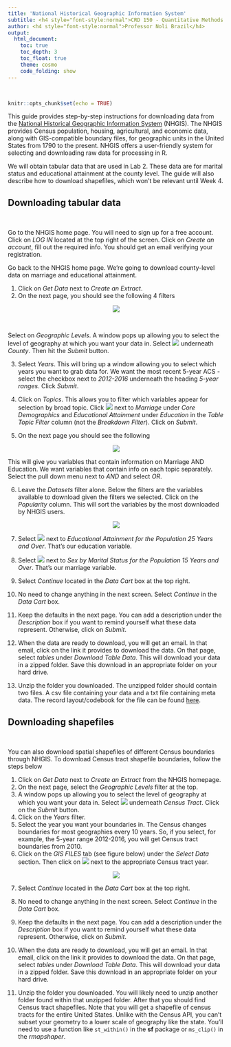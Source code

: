 ```yaml
---
title: 'National Historical Geographic Information System'
subtitle: <h4 style="font-style:normal">CRD 150 - Quantitative Methods in Community Research</h4>
author: <h4 style="font-style:normal">Professor Noli Brazil</h4>
output: 
  html_document:
    toc: true
    toc_depth: 3
    toc_float: true
    theme: cosmo
    code_folding: show
---
```



<style>
p.comment {
background-color: #DBDBDB;
padding: 10px;
border: 1px solid black;
margin-left: 25px;
border-radius: 5px;
font-style: italic;
}

.figure {
   margin-top: 20px;
   margin-bottom: 20px;
}

h1.title {
  font-weight: bold;
}

</style>
\

```r
knitr::opts_chunk$set(echo = TRUE)
```

This guide provides step-by-step instructions for downloading data from the [National Historical Geographic Information System](https://www.nhgis.org/) (NHGIS). The NHGIS provides Census population, housing, agricultural, and economic data, along with GIS-compatible boundary files, for geographic units in the United States from 1790 to the present.  NHGIS offers a user-friendly system for selecting and downloading raw data for processing in R.

We will obtain tabular data that are used in Lab 2. These data are for marital status and educational attainment at the county level.  The guide will also describe how to download shapefiles, which won't be relevant until Week 4.

<div style="margin-bottom:25px;">
</div>
##  **Downloading tabular data**
\

Go to the NHGIS home page.  You will need to sign up for a free account.  Click on *LOG IN*  located at the top right of the screen.  Click on *Create an account*, fill out the required info.  You should get an email verifying your registration.

Go back to the NHGIS home page.  We're going to download county-level data on marriage and educational attainment.  

1. Click on *Get Data* next to *Create an Extract*.
2. On the next page, you should see the following 4 filters

<center>
![](/Users/noli/Documents/UCD/teaching/CRD150/Lab/crd150.github.io/nhgis1.png)


</center>
\

Select on *Geographic Levels*.  A window pops up allowing you to select the level of geography at which you want your data in.  Select ![](/Users/noli/Documents/UCD/teaching/CRD150/Lab/crd150.github.io/nhgis2.png) underneath *County*.  Then hit the *Submit* button.

3. Select *Years*.  This will bring up a window allowing you to select which years you want to grab data for.  We want the most recent 5-year ACS - select the checkbox next to *2012-2016* underneath the heading *5-year ranges*. Click *Submit*.

4. Click on *Topics*. This allows you to filter which variables appear for selection by broad topic.  Click ![](/Users/noli/Documents/UCD/teaching/CRD150/Lab/crd150.github.io/nhgis2.png) next to *Marriage* under *Core Demographics* and *Educational Attainment* under *Education* in the *Table Topic Filter* column (not the *Breakdown Filter*). Click on *Submit*.

5. On the next page you should see the following

<center>
![](/Users/noli/Documents/UCD/teaching/CRD150/Lab/crd150.github.io/nhgis3.png)

</center>


This will give you variables that contain information on Marriage AND Education.  We want variables that contain info on each topic separately.  Select the pull down menu next to *AND* and select *OR*.

6. Leave the *Datasets* filter alone.  Below the filters are the variables available to download given the filters we selected.  Click on the *Popularity* column. This will sort the variables by the most downloaded by NHGIS users. 

<center>
![](/Users/noli/Documents/UCD/teaching/CRD150/Lab/crd150.github.io/popularity.png)

</center>


7. Select ![](/Users/noli/Documents/UCD/teaching/CRD150/Lab/crd150.github.io/nhgis2.png) next to *Educational Attainment for the Population 25 Years and Over*.  That's our education variable.

8. Select ![](/Users/noli/Documents/UCD/teaching/CRD150/Lab/crd150.github.io/nhgis2.png) next to *Sex by Marital Status for the Population 15 Years and Over*.  That's our marriage variable.

9. Select *Continue* located in the *Data Cart* box at the top right.

10. No need to change anything in the next screen. Select *Continue* in the *Data Cart* box.

11. Keep the defaults in the next page. You can add a description under the *Description* box if you want to remind yourself what these data represent. Otherwise, click on *Submit*.

12. When the data are ready to download, you will get an email.  In that email, click on the link it provides to download the data.  On that page, select *tables* under *Download Table Data*. This will download your data in a zipped folder. Save this download in an appropriate folder on your hard drive.

13. Unzip the folder you downloaded. The unzipped folder should contain two files. A csv file containing your data and a txt file containing meta data.  The record layout/codebook for the file can be found [here](https://raw.githubusercontent.com/crd150/data/master/nhgis0086_ds225_20165_2016_county_codebook.txt).  

<div style="margin-bottom:25px;">
</div>
## **Downloading shapefiles**
\

You can also download spatial shapefiles of different Census boundaries through NHGIS.  To download Census tract shapefile boundaries, follow the steps below

1. Click on *Get Data* next to *Create an Extract* from the NHGIS homepage.
2. On the next page, select the *Geographic Levels* filter at the top.
3. A window pops up allowing you to select the level of geography at which you want your data in.  Select ![](/Users/noli/Documents/UCD/teaching/CRD150/Lab/crd150.github.io/nhgis2.png) underneath *Census Tract*.  Click on the *Submit* button.
4. Click on the *Years* filter.
5. Select the year you want your boundaries in.  The Census changes boundaries for most geographies every 10 years. So, if you select, for example, the 5-year range 2012-2016, you will get Census tract boundaries from 2010.  
6. Click on the *GIS FILES* tab (see figure below) under the *Select Data* section.  Then click on ![](/Users/noli/Documents/UCD/teaching/CRD150/Lab/crd150.github.io/nhgis2.png) next to the appropriate Census tract year.

<center>
![](/Users/noli/Documents/UCD/teaching/CRD150/Lab/crd150.github.io/gis.png)

</center>


7. Select *Continue* located in the *Data Cart* box at the top right.

8. No need to change anything in the next screen. Select *Continue* in the *Data Cart* box.

9. Keep the defaults in the next page. You can add a description under the *Description* box if you want to remind yourself what these data represent. Otherwise, click on *Submit*.

10. When the data are ready to download, you will get an email.  In that email, click on the link it provides to download the data.  On that page, select *tables* under *Download Table Data*. This will download your data in a zipped folder. Save this download in an appropriate folder on your hard drive.

13. Unzip the folder you downloaded. You will likely need to unzip another folder found within that unzipped folder.  After that you should find Census tract shapefiles.  Note that you will get a shapefile of census tracts for the entire United States.  Unlike with the Census API, you can't subset your geometry to a lower scale of geography like the state.  You'll need to use a function like `st_within()` in the **sf** package or `ms_clip()` in the *rmapshaper*.
